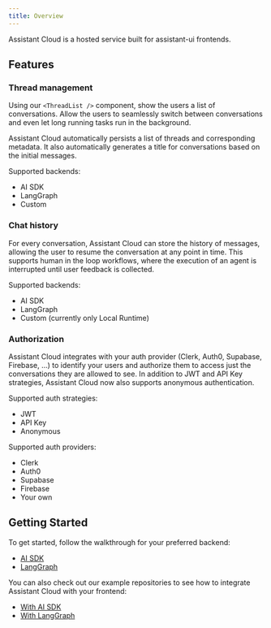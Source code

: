 ```yaml
---
title: Overview
---
```


Assistant Cloud is a hosted service built for assistant-ui frontends.

## Features

### Thread management

Using our `<ThreadList />` component, show the users a list of conversations. Allow the users to seamlessly switch between conversations and even let long running tasks run in the background.

Assistant Cloud automatically persists a list of threads and corresponding metadata. It also automatically generates a title for conversations based on the initial messages.

Supported backends:

- AI SDK
- LangGraph
- Custom

### Chat history

For every conversation, Assistant Cloud can store the history of messages, allowing the user to resume the conversation at any point in time.
This supports human in the loop workflows, where the execution of an agent is interrupted until user feedback is collected.

Supported backends:

- AI SDK
- LangGraph
- Custom (currently only Local Runtime)

### Authorization

Assistant Cloud integrates with your auth provider (Clerk, Auth0, Supabase, Firebase, ...) to identify your users and authorize them to access just the conversations they are allowed to see. In addition to JWT and API Key strategies, Assistant Cloud now also supports anonymous authentication.

Supported auth strategies:

- JWT
- API Key
- Anonymous

Supported auth providers:

- Clerk
- Auth0
- Supabase
- Firebase
- Your own

## Getting Started

To get started, follow the walkthrough for your preferred backend:

- [AI SDK](/docs/cloud/persistence/ai-sdk)
- [LangGraph](/docs/cloud/persistence/langgraph)

You can also check out our example repositories to see how to integrate Assistant Cloud with your frontend:

- [With AI SDK](https://github.com/assistant-ui/assistant-ui/tree/main/examples/with-cloud)
- [With LangGraph](https://github.com/assistant-ui/assistant-ui/tree/main/examples/with-langgraph)
